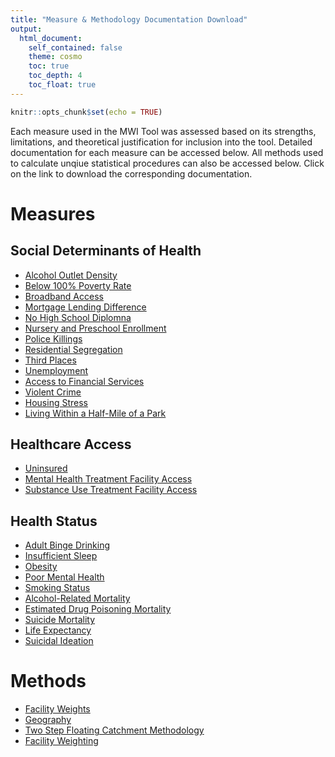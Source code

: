 ```yaml
---
title: "Measure & Methodology Documentation Download"
output: 
  html_document:
    self_contained: false
    theme: cosmo
    toc: true
    toc_depth: 4
    toc_float: true
---
```


```r
knitr::opts_chunk$set(echo = TRUE)
```

Each measure used in the MWI Tool was assessed based on its strengths, limitations, and theoretical justification for inclusion into the tool. Detailed documentation for each measure can be accessed below. All methods used to calculate unqiue statistical procedures can also be accessed below. Click on the link to download the corresponding documentation.

# Measures

## Social Determinants of Health 
- [Alcohol Outlet Density](https://github.com/mitre/hse-mwi/blob/main/Documentation/Measures/Alcohol_Outlet_Density.docx?raw=true){target="_blank"}
- [Below 100% Poverty Rate](https://github.com/mitre/hse-mwi/blob/main/Documentation/Measures/Below_100_Federal_Poverty_Level.docx?raw=true){target="_blank"}
- [Broadband Access](https://github.com/mitre/hse-mwi/blob/main/Documentation/Measures/Broadband_Access.docx?raw=true){target="_blank"}
- [Mortgage Lending Difference](https://github.com/mitre/hse-mwi/blob/main/Documentation/Measures/Mortgage_Lending_Difference.docx?raw=true){target="_blank"}
- [No High School Diplomna](https://github.com/mitre/hse-mwi/blob/main/Documentation/Measures/No_High_School_Diploma.docx?raw=true){target="_blank"}
- [Nursery and Preschool Enrollment](https://github.com/mitre/hse-mwi/blob/main/Documentation/Measures/Nursery_and_Preschool_Enrollment.docx?raw=true){target="_blank"}
- [Police Killings](https://github.com/mitre/hse-mwi/blob/main/Documentation/Measures/Police_Killings.docx?raw=true){target="_blank"}
- [Residential Segregation](https://github.com/mitre/hse-mwi/blob/main/Documentation/Measures/Residential_segregation.docx?raw=true){target="_blank"}
- [Third Places](https://github.com/mitre/hse-mwi/blob/main/Documentation/Measures/Third_Places.docx?raw=true){target="_blank"}
- [Unemployment](https://github.com/mitre/hse-mwi/blob/main/Documentation/Measures/Unemployment.docx?raw=true){target="_blank"}
- [Access to Financial Services](https://github.com/mitre/hse-mwi/blob/main/Documentation/Measures/Access_to_Financial_Services.docx?raw=true){target="_blank"}
- [Violent Crime](https://github.com/mitre/hse-mwi/blob/main/Documentation/Measures/Violent_crime.docx?raw=true){target="_blank"}
- [Housing Stress](https://github.com/mitre/hse-mwi/blob/main/Documentation/Measures/Housing_Stress.docx?raw=true){target="_blank"}
- [Living Within a Half-Mile of a Park](https://github.com/mitre/hse-mwi/blob/main/Documentation/Measures/Living_Within_a_Half_Mile_of_a_Park.docx?raw=true){target="_blank"}

## Healthcare Access
- [Uninsured](https://github.com/mitre/hse-mwi/blob/main/Documentation/Measures/Uninsured.docx?raw=true){target="_blank"}
- [Mental Health Treatment Facility Access](https://github.com/mitre/hse-mwi/blob/main/Documentation/Measures/Mental_Health_Treatment_Facility_Access.docx?raw=true){target="_blank"}
- [Substance Use Treatment Facility Access](https://github.com/mitre/hse-mwi/blob/main/Documentation/Measures/Substance_Use_Treatment_Facility_Access.docx?raw=true){target="_blank"}

## Health Status
- [Adult Binge Drinking](https://github.com/mitre/hse-mwi/blob/main/Documentation/Measures/Adult_Binge_Drinking.docx?raw=true){target="_blank"}
- [Insufficient Sleep](https://github.com/mitre/hse-mwi/blob/main/Documentation/Measures/Insufficient_Sleep.docx?raw=true){target="_blank"}
- [Obesity](https://github.com/mitre/hse-mwi/blob/main/Documentation/Measures/Obesity.docx?raw=true){target="_blank"}
- [Poor Mental Health](https://github.com/mitre/hse-mwi/blob/main/Documentation/Measures/Poor_Mental_Health.docx?raw=true){target="_blank"}
- [Smoking Status](https://github.com/mitre/hse-mwi/blob/main/Documentation/Measures/Smoking_Status.docx?raw=true){target="_blank"}
- [Alcohol-Related Mortality](https://github.com/mitre/hse-mwi/blob/main/Documentation/Measures/Alcohol_Related_Mortality.docx?raw=true){target="_blank"}
- [Estimated Drug Poisoning Mortality](https://github.com/mitre/hse-mwi/blob/main/Documentation/Measures/Estimated_Drug_Poisoning_Mortality.docx?raw=true){target="_blank"}
- [Suicide Mortality](https://github.com/mitre/hse-mwi/blob/main/Documentation/Measures/Suicide_Mortality.docx?raw=true){target="_blank"}
- [Life Expectancy](https://github.com/mitre/hse-mwi/blob/main/Documentation/Measures/Life_Expectancy.docx?raw=true){target="_blank"}
- [Suicidal Ideation](https://github.com/mitre/hse-mwi/blob/main/Documentation/Measures/Suicidal_Ideation.docx?raw=true){target="_blank"}

# Methods
- [Facility Weights](https://github.com/mitre/hse-mwi/blob/main/Documentation/Methods/Facility%20Weights%20Methods.docx?raw=true){target="_blank"}
- [Geography](https://github.com/mitre/hse-mwi/blob/main/Documentation/Methods/Geography%20Methods.docx?raw=true){target="_blank"}
- [Two Step Floating Catchment Methodology](https://github.com/mitre/hse-mwi/blob/main/Documentation/Methods/Two%20Step%20FCA.docx?raw=true){target="_blank"}
- [Facility Weighting](https://github.com/mitre/hse-mwi/blob/main/Documentation/Methods/Weighting%20Methods.docx?raw=true){target="_blank"}